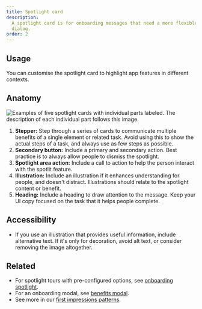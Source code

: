```yaml
---
title: Spotlight card
description:
  A spotlight card is for onboarding messages that need a more flexible layout, or don't require a
  dialog.
order: 2
---
```


## Usage

You can customise the spotlight card to highlight app features in different contexts.

## Anatomy

![Examples of five spotlight cards with individual parts labeled. The description of each individual part follows this image.](images/spotlight-card-anatomy.png)

1. **Stepper:** Step through a series of cards to communicate multiple benefits of a single element
   or related task. Avoid using this to show the actual steps of a task, and always use as few steps
   as possible.
2. **Secondary button:** Include a primary and secondary action. Best practice is to always allow
   people to dismiss the spotlight.
3. **Spotlight area action:** Include a call to action to help the person interact with the spotlit
   feature.
4. **Illustration:** Include an illustration if it enhances understanding for people, and doesn't
   distract. Illustrations should relate to the spotlight content or benefit.
5. **Heading:** Include a heading to draw attention to the message. Keep your UI copy focused on the
   task that it helps people complete.

## Accessibility

- If you use an illustration that provides useful information, include alternative text. If it's
  only for decoration, avoid alt text, or consider removing the image altogether.

## Related

- For spotlight tours with pre-configured options, see
  [onboarding spotlight](/components/onboarding/examples).
- For an onboarding modal, see [benefits modal](/onboarding/benefits-modal/examples).
- See more in our
  [first impressions patterns](/components/onboarding/usage#first-impressions-patterns).

